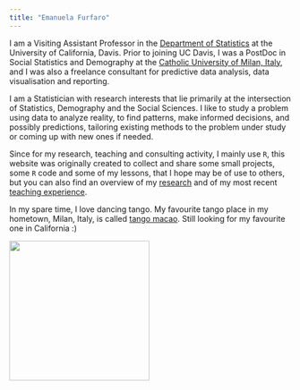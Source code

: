 ```yaml
---
title: "Emanuela Furfaro"
---
```


<div class = "row">
<div class = "col-md-8">

I am a Visiting Assistant Professor in the [Department of Statistics](https://statistics.ucdavis.edu/) at the University of California, Davis. Prior to joining UC Davis, I was a PostDoc in Social Statistics and Demography at the [Catholic University of Milan, Italy](https://docenti.unicatt.it/ppd2/en/docenti/59462/emanuela-furfaro/didattica), and I was also a freelance consultant for predictive data analysis, data visualisation and reporting. 


I am a Statistician with research interests that lie primarily at the intersection of Statistics, Demography and the Social Sciences. I like to study a problem using data to analyze reality, to find patterns, make informed decisions, and possibly predictions, tailoring existing methods to the problem under study or coming up with new ones if needed.


Since for my research, teaching and consulting activity, I mainly use `R`, this website was originally created to collect and share some small projects, some `R` code and some of my lessons, that I hope may be of use to others, but you can also find an overview of my [research](research.html) and of my most recent [teaching experience](research.html).


In my spare time, I love dancing tango. My favourite tango place in my hometown, Milan, Italy, is called [tango macao](http://www.macaomilano.org/spip.php?rubrique22). Still looking for my favourite one in California :)

</div>


![](ema-mountain.jpeg){width=250px}

</div>
</div>
